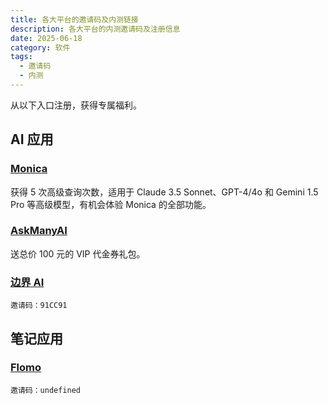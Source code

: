 ```yaml
---
title: 各大平台的邀请码及内测链接
description: 各大平台的内测邀请码及注册信息
date: 2025-06-18
category: 软件
tags:
  - 邀请码
  - 内测
---
```


从以下入口注册，获得专属福利。

## AI 应用

### [Monica](https://monica.im/invitation?c=5WXONDS0)

获得 5 次高级查询次数，适用于 Claude 3.5 Sonnet、GPT-4/4o 和 Gemini 1.5 Pro 等高级模型，有机会体验 Monica 的全部功能。

### [AskManyAI](https://askmany.cn/login?i=8c0a8619)

送总价 100 元的 VIP 代金券礼包。

### [边界 AI](https://yyai8.com/?invite_code=91CC91)

```text
邀请码：91CC91
```

## 笔记应用

### [Flomo](https://flomoapp.com/)

```text
邀请码：undefined
```
